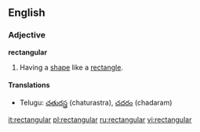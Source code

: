 ==English==

===Adjective===
'''rectangular'''
# Having a [[shape]] like a [[rectangle]].

====Translations====
{{top}}
{{mid}}
*Telugu: [[చతురస్త్ర]] (chaturastra), [[చదరం]] (chadaram)
{{bottom}}

[[it:rectangular]]
[[pl:rectangular]]
[[ru:rectangular]]
[[vi:rectangular]]